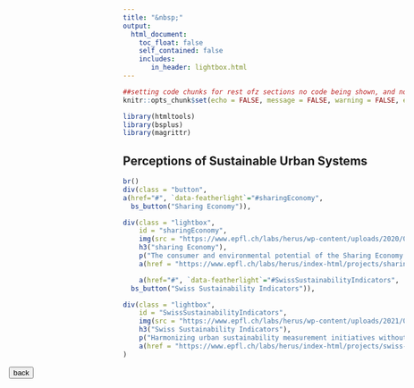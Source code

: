 ```yaml
---
title: "&nbsp;"
output:
  html_document:
    toc_float: false
    self_contained: false
    includes:
       in_header: lightbox.html
---
```

<style>
.button {
    position: relative;
    margin: 0px 0px 38px calc((100% - 980px) * 0.5);
    left: 34px;
    grid-area: 3 / 1 / 4 / 2;
    justify-self: start;
    align-self: start;
}
</style>


```r
##setting code chunks for rest ofz sections no code being shown, and no messages.
knitr::opts_chunk$set(echo = FALSE, message = FALSE, warning = FALSE, error = FALSE )
```

```r
library(htmltools)
library(bsplus)
library(magrittr)
```
## Perceptions of Sustainable Urban Systems

```r
br()
div(class = "button",
a(href="#", `data-featherlight`="#sharingEconomy",
  bs_button("Sharing Economy")),

div(class = "lightbox",
    id = "sharingEconomy",
    img(src = "https://www.epfl.ch/labs/herus/wp-content/uploads/2020/07/you-x-ventures-NYMJYXfZG-g-unsplash-1536x864.jpg"),
    h3("sharing Economy"),
    p("The consumer and environmental potential of the Sharing Economy: motives, barriers and rebound effects."),
    a(href = "https://www.epfl.ch/labs/herus/index-html/projects/sharing-economy/", "more info")),

    a(href="#", `data-featherlight`="#SwissSustainabilityIndicators",
  bs_button("Swiss Sustainability Indicators")),

div(class = "lightbox",
    id = "SwissSustainabilityIndicators",
    img(src = "https://www.epfl.ch/labs/herus/wp-content/uploads/2021/04/speedometer-1063350_1280-1280x864.png"),
    h3("Swiss Sustainability Indicators"),
    p("Harmonizing urban sustainability measurement initiatives without losing context-relevance. The case of Cercle Indicateurs in Switzerland."),
    a(href = "https://www.epfl.ch/labs/herus/index-html/projects/swiss-sustainability-indicators/", "more info"))
)
```

<div class = "button">
<a href='topics.html'>
<button class="btn btn-secondary">back</button>
</a>
</div>
